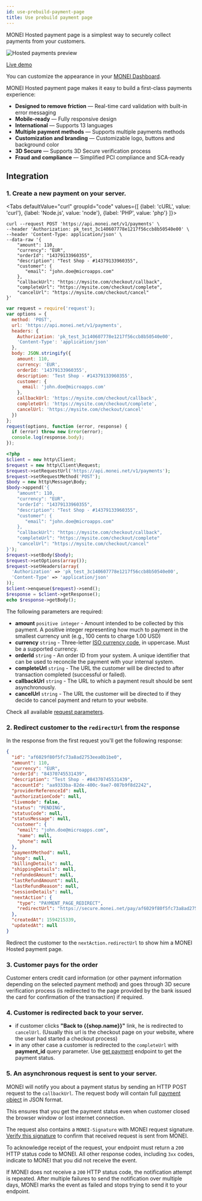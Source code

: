 ```yaml
---
id: use-prebuild-payment-page
title: Use prebuild payment page
---
```


MONEI Hosted payment page is a simplest way to securely collect payments from your customers.

![Hosted payments preview](/img/payment-page-preview.png)

<p>
  <a
    href="https://js.monei.net/v1/payment-page/#eyJzaG9wTG9nb1VybCI6Imh0dHBzOi8vbW9uZWktcHJvZC1zZXJ2aWNlLWJ1Y2tldC5zMy5ldS13ZXN0LTEuYW1hem9uYXdzLmNvbS9wcm90ZWN0ZWQvZXUtd2VzdC0xJTNBNTI5M2JmZDItYTliYi00ZmQ1LTgwYjctYmJmNzY2YjhlMGJlL3JjLXVwbG9hZC0xNTg2NDI1MzQ2NDM0LTMuc3ZnIiwiYWNjZW50Q29sb3IiOiIjRDkyMjJBIiwiYmdDb2xvciI6IiNmMGY0ZjUiLCJ0ZXN0IjpmYWxzZSwicGF5bWVudE1ldGhvZHMiOlsiQ1JFRElUQ0FSRCIsIkJJWlVNIl0sInNob3BOYW1lIjoiTWVkaWFNYXJrdCIsImxhbmd1YWdlIjoiZW4ifQ=="
    target="_blank"
    className="button button--primary">
    Live demo
  </a>
</p>

You can customize the appearance in your [MONEI Dashboard](https://dashboard.monei.net/settings/branding).

MONEI Hosted payment page makes it easy to build a first-class payments experience:

- **Designed to remove friction** — Real-time card validation with built-in error messaging
- **Mobile-ready** — Fully responsive design
- **International** — Supports 13 languages
- **Multiple payment methods** — Supports multiple payments methods
- **Customization and branding** — Customizable logo, buttons and background color
- **3D Secure** — Supports 3D Secure verification process
- **Fraud and compliance** — Simplified PCI compliance and SCA-ready

## Integration

### 1. Create a new payment on your server.


<Tabs
  defaultValue="curl"
  groupId="code"
  values={[
    {label: 'cURL', value: 'curl'},
    {label: 'Node.js', value: 'node'},
    {label: 'PHP', value: 'php'}
  ]}>
<TabItem value="curl">

```shell script title="POST https://api.monei.net/v1/payments"
curl --request POST 'https://api.monei.net/v1/payments' \
--header 'Authorization: pk_test_3c140607778e1217f56ccb8b50540e00' \
--header 'Content-Type: application/json' \
--data-raw '{
    "amount": 110,
    "currency": "EUR",
    "orderId": "14379133960355",
    "description": "Test Shop - #14379133960355",
    "customer": {
       "email": "john.doe@microapps.com"
    },
    "callbackUrl": "https://mysite.com/checkout/callback",
    "completeUrl": "https://mysite.com/checkout/complete",
    "cancelUrl": "https://mysite.com/checkout/cancel"
}'
```

</TabItem>

<TabItem value="node">

```js title="POST https://api.monei.net/v1/payments"
var request = require('request');
var options = {
  method: 'POST',
  url: 'https://api.monei.net/v1/payments',
  headers: {
    Authorization: 'pk_test_3c140607778e1217f56ccb8b50540e00',
    'Content-Type': 'application/json'
  },
  body: JSON.stringify({
    amount: 110,
    currency: 'EUR',
    orderId: '14379133960355',
    description: 'Test Shop - #14379133960355',
    customer: {
      email: 'john.doe@microapps.com'
    },
    callbackUrl: 'https://mysite.com/checkout/callback',
    completeUrl: 'https://mysite.com/checkout/complete',
    cancelUrl: 'https://mysite.com/checkout/cancel'
  })
};
request(options, function (error, response) {
  if (error) throw new Error(error);
  console.log(response.body);
});
```

</TabItem>
<TabItem value="php">

```php title="POST https://api.monei.net/v1/payments"
<?php
$client = new http\Client;
$request = new http\Client\Request;
$request->setRequestUrl('https://api.monei.net/v1/payments');
$request->setRequestMethod('POST');
$body = new http\Message\Body;
$body->append('{
    "amount": 110,
    "currency": "EUR",
    "orderId": "14379133960355",
    "description": "Test Shop - #14379133960355",
    "customer": {
       "email": "john.doe@microapps.com"
    },
    "callbackUrl": "https://mysite.com/checkout/callback",
    "completeUrl": "https://mysite.com/checkout/complete"
    "cancelUrl": "https://mysite.com/checkout/cancel"
}');
$request->setBody($body);
$request->setOptions(array());
$request->setHeaders(array(
  'Authorization' => 'pk_test_3c140607778e1217f56ccb8b50540e00',
  'Content-Type' => 'application/json'
));
$client->enqueue($request)->send();
$response = $client->getResponse();
echo $response->getBody();
```

</TabItem>
</Tabs>

The following parameters are required:

- **amount** `positive integer` - Amount intended to be collected by this payment. A positive integer representing how much to payment in the smallest currency unit (e.g., 100 cents to charge 1.00 USD)
- **currency** `string` - Three-letter [ISO currency code](https://en.wikipedia.org/wiki/ISO_4217), in uppercase. Must be a supported currency.
- **orderId** `string` - An order ID from your system. A unique identifier that can be used to reconcile the payment with your internal system.
- **completeUrl** `string` - The URL the customer will be directed to after transaction completed (successful or failed).
- **callbackUrl** `string` - The URL to which a payment result should be sent asynchronously.
- **cancelUrl** `string` - The URL the customer will be directed to if they decide to cancel payment and return to your website.

Check all available [request parameters](payments-api.mdx#create-payment).

### 2. Redirect customer to the `redirectUrl` from the response

In the response from the first request you'll get the following response:

```json
{
  "id": "af6029f80f5fc73a8ad2753eea0b1be0",
  "amount": 110,
  "currency": "EUR",
  "orderId": "84370745531439",
  "description": "Test Shop - #84370745531439",
  "accountId": "aa9333ba-82de-400c-9ae7-087b9f8d2242",
  "providerReferenceId": null,
  "authorizationCode": null,
  "livemode": false,
  "status": "PENDING",
  "statusCode": null,
  "statusMessage": null,
  "customer": {
    "email": "john.doe@microapps.com",
    "name": null,
    "phone": null
  },
  "paymentMethod": null,
  "shop": null,
  "billingDetails": null,
  "shippingDetails": null,
  "refundedAmount": null,
  "lastRefundAmount": null,
  "lastRefundReason": null,
  "sessionDetails": null,
  "nextAction": {
    "type": "PAYMENT_PAGE_REDIRECT",
    "redirectUrl": "https://secure.monei.net/pay/af6029f80f5fc73a8ad2753eea0b1be0"
  },
  "createdAt": 1594215339,
  "updatedAt": null
}
```

Redirect the customer to the `nextAction.redirectUrl` to show him a MONEI Hosted payment page.

### 3. Customer pays for the order

Customer enters credit card information (or other payment information depending on the selected payment method) and goes through 3D secure verification process (is redirected to the page provided by the bank issued the card for confirmation of the transaction) if required.

### 4. Customer is redirected back to your server.

- if customer clicks **"Back to {{shop.name}}"** link, he is redirected to `cancelUrl`. (Usually this url is the checkout page on your website, where the user had started a checkout process)
- in any other case a customer is redirected to the `completeUrl` with **payment_id** query parameter. Use [get payment](payments-api.mdx#get-payment) endpoint to get the payment status.

### 5. An asynchronous request is sent to your server.

MONEI will notify you about a payment status by sending an HTTP POST request to the `callbackUrl`. The request body will contain full [payment object](/payments-api.mdx#payment-object) in JSON format.

This ensures that you get the payment status even when customer closed the browser window or lost internet connection.

The request also contains a `MONEI-Signature` with MONEI request signature. [Verify this signature](how-to-verify-signature.mdx) to confirm that received request is sent from MONEI.

To acknowledge receipt of the request, your endpoint must return a `200` HTTP status code to MONEI. All other response codes, including `3xx` codes, indicate to MONEI that you did not receive the event.

If MONEI does not receive a `200` HTTP status code, the notification attempt is repeated. After multiple failures to send the notification over multiple days, MONEI marks the event as failed and stops trying to send it to your endpoint.
